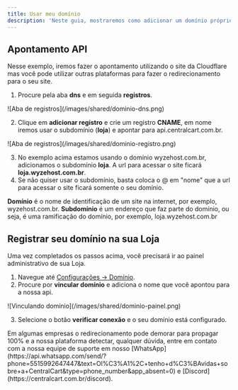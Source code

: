 ```yaml
---
title: Usar meu domínio
description: 'Neste guia, mostraremos como adicionar um domínio próprio em sua loja.'
---
```


## Apontamento API
Nesse exemplo, iremos fazer o apontamento utilizando o site da Cloudflare mas você pode utilizar outras plataformas para fazer o redirecionamento para o seu site. 

1. Procure pela aba **dns** e em seguida **registros**.

<Frame>
![Aba de registros](/images/shared/dominio-dns.png)
</Frame>

2. Clique em **adicionar registro** e crie um registro **CNAME**, em nome iremos usar o subdomínio (**loja**) e apontar para api.centralcart.com.br.

<Frame>
![Aba de registros](/images/shared/dominio-registro.png)
</Frame>

3. No exemplo acima estamos usando o domínio wyzehost.com.br, adicionamos o subdomínio **loja**. A url para acessar o site ficará **loja.wyzehost.com.br**.
4. Se não quiser usar o subdomínio, basta coloca o @ em "nome" que a url para acessar o site ficará somente o seu domínio. 

<Info>**Domínio** é o nome de identificação de um site na internet, por exemplo, wyzehost.com.br. 
**Subdomínio** é um endereço que faz parte do domínio, ou seja, é uma ramificação do domínio, por exemplo, loja.wyzehost.com.br</Info>

## Registrar seu domínio na sua Loja
Uma vez completados os passos acima, você precisará ir ao painel administrativo de sua Loja.

1. Navegue até [Configurações -> Domínio](https://app.centralcart.com.br/settings/domain).
2. Procure por **vincular domínio** e adiciona o nome que você apontou para a nossa api.

<Frame>
![Vinculando domínio](/images/shared/dominio-painel.png)
</Frame>

3. Selecione o botão **verificar conexão** e o seu domínio está configurado.

<Check>
Em algumas empresas o redirecionamento pode demorar para propagar 100% e a nossa plataforma detectar, qualquer dúvida, entre em contato com a  nossa equipe de suporte em nosso [WhatsApp](https://api.whatsapp.com/send/?phone=5515992647447&text=Ol%C3%A1%2C+tenho+d%C3%BAvidas+sobre+a+CentralCart&type=phone_number&app_absent=0) 
e [Discord](https://centralcart.com.br/discord).
</Check>

